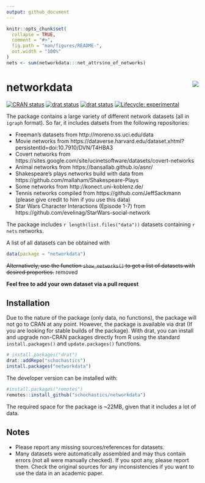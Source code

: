 ```yaml
---
output: github_document
---
```


<!-- README.md is generated from README.Rmd. Please edit that file -->

```r
knitr::opts_chunk$set(
  collapse = TRUE,
  comment = "#>",
  fig.path = "man/figures/README-",
  out.width = "100%"
)
nets <- sum(networkdata:::net_attrs$no_of_networks)

```

# networkdata <img src="man/figures/logo.png" align="right"/>

<!-- badges: start -->
[![CRAN status](https://www.r-pkg.org/badges/version/networkdata)](https://cran.r-project.org/package=networkdata)
[![drat status](https://img.shields.io/badge/drat-0.1.5-red.svg)](https://github.com/schochastics/drat)
[![drat status](https://img.shields.io/badge/networks-2135-green.svg)](https://github.com/schochastics/networkdata)
[![Lifecycle: experimental](https://img.shields.io/badge/lifecycle-maturing-blue.svg)](https://www.tidyverse.org/lifecycle/#experimental)
<!-- badges: end -->

The package contains a large variety of different network datasets (all in `igraph` format). So far, it includes datsets from the following repositories: 

- Freeman's datasets from http://moreno.ss.uci.edu/data
- Movie networks from https://dataverse.harvard.edu/dataset.xhtml?persistentId=doi:10.7910/DVN/T4HBA3
- Covert networks from https://sites.google.com/site/ucinetsoftware/datasets/covert-networks
- Animal networks from https://bansallab.github.io/asnr/
- Shakespeare's plays networks build with data from https://github.com/mallaham/Shakespeare-Plays
- Some networks from http://konect.uni-koblenz.de/
- Tennis networks compiled from https://github.com/JeffSackmann (please give credit to him if you use this data) 
- Star Wars Character Interactions (Episode 1-7) from https://github.com/evelinag/StarWars-social-network

The package includes `r length(list.files("data"))` datasets containing `r nets` networks. 

A list of all datasets can be obtained with
```r
data(package = "networkdata")
```

~~Alternatively, use the function `show_networks()` to get a list of datasets with desired properties.~~ removed

**Feel free to add your own dataset via a pull request**

## Installation

Due to the nature of the package (only data, no functions), the package will not go to CRAN at any point.
However, the package is available via drat (If you are looking for stable builds of the package).
With drat, you can install and upgrade non-CRAN packages directly from R using the standard `install.packages()` and `update.packages()` functions. 

```r
# install.packages("drat")
drat::addRepo("schochastics")
install.packages("networkdata")
```

The developer version can be installed with:

```r
#install.packages("remotes")
remotes::install_github("schochastics/networkdata")
```


The required space for the package is ~22MB, given that it includes a lot of data.

## Notes

- Please report any missing sources/references for datasets.
- Many datasets were automatically assembled and may thus contain errors (not all were manually checked). If you spot any, please report them. Check the original sources for any inconsistencies if you want to use the data in an academic paper.
